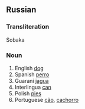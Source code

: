 ==Russian==
===Transliteration===
Sobaka
===Noun===
# English [[dog]]
# Spanish [[perro]]
# Guarani [[jagua]]
# Interlingua [[can]]
# Polish [[pies]]
# Portuguese [[cão]], [[cachorro]]